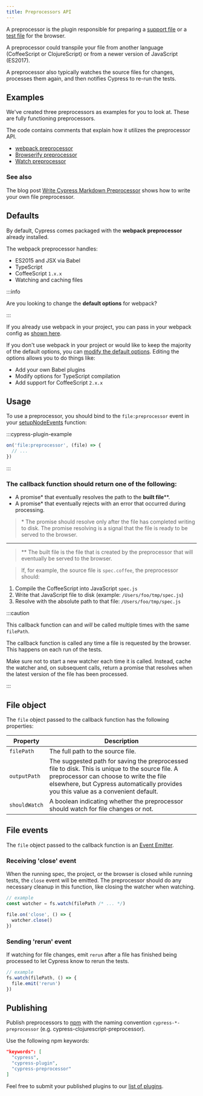 ```yaml
---
title: Preprocessors API
---
```


A preprocessor is the plugin responsible for preparing a
[support file](/guides/core-concepts/writing-and-organizing-tests#Support-file)
or a [test file](/guides/core-concepts/writing-and-organizing-tests#Test-files)
for the browser.

A preprocessor could transpile your file from another language (CoffeeScript or
ClojureScript) or from a newer version of JavaScript (ES2017).

A preprocessor also typically watches the source files for changes, processes
them again, and then notifies Cypress to re-run the tests.

## Examples

We've created three preprocessors as examples for you to look at. These are
fully functioning preprocessors.

The code contains comments that explain how it utilizes the preprocessor API.

- [webpack preprocessor](https://github.com/cypress-io/cypress/tree/master/npm/webpack-preprocessor)
- [Browserify preprocessor](https://github.com/cypress-io/cypress-browserify-preprocessor)
- [Watch preprocessor](https://github.com/cypress-io/cypress-watch-preprocessor)

### See also

The blog post
[Write Cypress Markdown Preprocessor](https://glebbahmutov.com/blog/write-cypress-preprocessor/)
shows how to write your own file preprocessor.

## Defaults

By default, Cypress comes packaged with the **webpack preprocessor** already
installed.

The webpack preprocessor handles:

- ES2015 and JSX via Babel
- TypeScript
- CoffeeScript `1.x.x`
- Watching and caching files

:::info

Are you looking to change the **default options** for webpack?

:::

If you already use webpack in your project, you can pass in your webpack config
as
[shown here](https://github.com/cypress-io/cypress/tree/master/npm/webpack-preprocessor#options).

If you don't use webpack in your project or would like to keep the majority of
the default options, you can
[modify the default options](https://github.com/cypress-io/cypress/tree/master/npm/webpack-preprocessor#modifying-default-options).
Editing the options allows you to do things like:

- Add your own Babel plugins
- Modify options for TypeScript compilation
- Add support for CoffeeScript `2.x.x`

## Usage

<WarningSetupNodeEvents />

To use a preprocessor, you should bind to the `file:preprocessor` event in your
[setupNodeEvents](/guides/tooling/plugins-guide#Using-a-plugin) function:

:::cypress-plugin-example

```javascript
on('file:preprocessor', (file) => {
  // ...
})
```

:::

### The callback function should return one of the following:

- A promise\* that eventually resolves the path to the **built file**\*\*.
- A promise\* that eventually rejects with an error that occurred during
  processing.

> \* The promise should resolve only after the file has completed writing to
> disk. The promise resolving is a signal that the file is ready to be served to
> the browser.

---

> \*\* The built file is the file that is created by the preprocessor that will
> eventually be served to the browser.

> If, for example, the source file is `spec.coffee`, the preprocessor should:

1. Compile the CoffeeScript into JavaScript `spec.js`
2. Write that JavaScript file to disk (example: `/Users/foo/tmp/spec.js`)
3. Resolve with the absolute path to that file: `/Users/foo/tmp/spec.js`

:::caution

This callback function can and _will_ be called multiple times with the same
`filePath`.

The callback function is called any time a file is requested by the browser.
This happens on each run of the tests.

Make sure not to start a new watcher each time it is called. Instead, cache the
watcher and, on subsequent calls, return a promise that resolves when the latest
version of the file has been processed.

:::

## File object

The `file` object passed to the callback function has the following properties:

| Property      | Description                                                                                                                                                                                                                       |
| ------------- | --------------------------------------------------------------------------------------------------------------------------------------------------------------------------------------------------------------------------------- |
| `filePath`    | The full path to the source file.                                                                                                                                                                                                 |
| `outputPath`  | The suggested path for saving the preprocessed file to disk. This is unique to the source file. A preprocessor can choose to write the file elsewhere, but Cypress automatically provides you this value as a convenient default. |
| `shouldWatch` | A boolean indicating whether the preprocessor should watch for file changes or not.                                                                                                                                               |

## File events

The `file` object passed to the callback function is an
[Event Emitter](https://nodejs.org/api/events.html#events_class_eventemitter).

### Receiving 'close' event

When the running spec, the project, or the browser is closed while running
tests, the `close` event will be emitted. The preprocessor should do any
necessary cleanup in this function, like closing the watcher when watching.

```javascript
// example
const watcher = fs.watch(filePath /* ... */)

file.on('close', () => {
  watcher.close()
})
```

### Sending 'rerun' event

If watching for file changes, emit `rerun` after a file has finished being
processed to let Cypress know to rerun the tests.

```javascript
// example
fs.watch(filePath, () => {
  file.emit('rerun')
})
```

## Publishing

Publish preprocessors to [npm](https://www.npmjs.com/) with the naming
convention `cypress-*-preprocessor` (e.g. cypress-clojurescript-preprocessor).

Use the following npm keywords:

```json
"keywords": [
  "cypress",
  "cypress-plugin",
  "cypress-preprocessor"
]
```

Feel free to submit your published plugins to our [list of plugins](/plugins).
